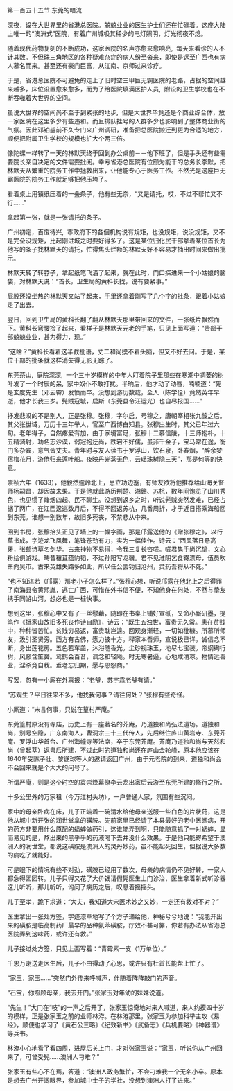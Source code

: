 

第一百五十五节 东莞的暗流

深夜，设在大世界里的省港总医院。兢兢业业的医生护士们还在忙碌着。这座大陆上唯一的“澳洲式”医院，有着广州城极其稀少的电灯照明，灯光彻夜不熄。

随着现代药物复刻的不断成功，这家医院的名声亦愈来愈响亮,  每天来看诊的人不计其数。不但珠三角地区的各种疑难杂症的病人纷至沓来，即使是远至广西也有病人慕名而来。甚至还有豪门巨富，从江南、京师过来诊疗。

于是，省港总医院不可避免的走上了旧时空三甲巨无霸医院的老路，占据的空间越来越多，床位设置愈来愈多，而为了给医院填满医护人员,  附设的卫生学校也在不断吞噬着大世界的空间。

虽说大世界的空间尚不至于到紧张的地步,  但是大世界毕竟还是个商业综合体，放一家医院在这里多少有些违和。而且排队挂号的人群多少也影响到了整体商业街的气氛。因此邓铂鋆前不久专门来广州调研，准备把总医院搬迁到更为合适的地方，顺便把附属卫生学校的规模也扩大个两三倍。

像陀螺一样转了一天的林默天终于回到办公桌前－－他下班了，但是手头还有些需要院长亲自决定的文件需要批阅。幸亏省港总医院有位颇为能干的总务长李默，把林默天从繁重的院务工作中拯救出来，让他能专心于医务工作。不然光是这座巨无霸医院的院务工作就足够把他压垮了。

看着桌上用镇纸压着的一叠条子，他有些无奈，“又是请托，哎，不过不帮忙又不行……”

拿起第一张，就是一张请托的条子。

广州初定，百废待兴,  市政府下的各個机构说有规矩，也没规矩，说没规矩，又不是完全没规矩，比起刚进城之时要好得多了。这是某位归化民干部拿着某位首长为他写的条子找林默天的请托，忙得焦头烂额的林默天好不容易才抽出时间来做出批示。

林默天转了转脖子，拿起纸笔飞洒了起来，就在此时，门口探进来一个小姑娘的脑袋，对林默天说：“首长，卫生局的黄科长找，说有要紧事。”

屁股还没坐热的林默天又站了起来，手里还拿着刚写了几个字的批条，跟着小姑娘走了出去。

翌日，回到卫生局的黄科长翻了翻从林默天那里带回来的文件，一张纸片飘然而下。黄科长弯腰捡了起来，看样子是林默天元老的手笔，只见上面写道：“贵部干部兢兢业业，甚为得力，现。”

“这啥？”黄科长看着这半截批语，丈二和尚摸不着头脑，但又不好去问。于是，某位干部的批条就这样消失得无影无踪了。

东莞茶山,  庭院深深,  一个三十岁模样的中年人盯着院子里那些在寒潮中凋萎的树叶发了一个时辰的呆,  家中奴仆不敢打扰。半晌后，他才动了动唇，喃喃道：“先是玄度先生（邓云霄）发愤而卒。没想到游历数载，全人（陈学佺）竟然英年早逝，他才长我三岁。髡贼寇城，启斯（东莞县令汪运光）也自尽报国……”

抒发悲叹的不是别人，正是张穆。张穆，字尔启，号穆之，唐朝宰相张九龄之后。其父张世域，万历十三年举人，官至广西博白知县。张穆出生时，其父已年过六旬。老年得子，自然疼爱有加，由于家境富足，张穆十二慕信陵，十三师抱朴，十五精骑射，功名志沙漠，弱冠抱迂尚，跌宕不好儒，虽非千金子，宝马常在途，衡门多杂宾，意气皆丈夫。青年时与友人读书于罗浮山，饮石泉，卧春烟，“醉余梦宿梅花月，游倦归来莲叶船。夜映丹光蒸无色，云瑶珠树隐三天”，那是何等的快意。

崇祯六年（1633），他毅然逾岭北上，思立功边塞，有师友欲将他推荐给山海关督师杨嗣昌，却因故未果。于是他就此游历荆楚、湘赣、苏杭，数年间饱览了山川秀色，也见惯了烽烟四起、民不聊生。没想到返乡之时，听说髡贼突然发难，已经占据了两广，在江西逡巡数月后，不得不回返苏杭，几番周折，才于近日搭乘海船回到东莞。谁想一别数年，故旧多死丧，不禁悲从中来。

回到书房，张穆抬头正见了墙上的一幅字画，那是邝露送他的《赠张穆之》，以行草书成，字迹龙飞凤舞，笔锋苍劲有力，实为一幅佳作。诗云：“西风落日悬高牙，张郎诗草名剑华。古来神物不易得，令我三复长咨嗟。嗟君隽手尚沉挚，文心粉绘俱游戏。畴昔穰苴蕴豹韬，不过孙阳写龙骥。君不见淮阴乞食寄漂母，伍员吹箫向吴市。古来英雄失路多如此，所以任公罢钓归沧州，灵药吾将从不死。”

“也不知湛若（邝露）那老小子怎么样了。”张穆心想，听说邝露在他北上之后得罪了南海县令黄熙胤，逃亡广西，可惜在外书信不便，不知他身在何处，不然与挚友携手同游山河，想必也是一桩快事。

想到这里，张穆心中又有了一丝慰藉，随即在书桌上铺好宣纸，又命小厮研墨，提笔作《抵家山故旧多死丧作诗自励》，诗云：“既生五浊世，富贵无久常。患在贫贱中，种种皆苦忙。贫贱穷易返，富贵耽岂遑。回观身渐轻，一切如秕糠。所慕所师友，汲引圣贤旁。西方有古佛，愿力披十方。释家本吾师，宣说极已详。诚信念不断，身出莲花房。五色若车盖，沐浴随香光。尘砂视珠玉，地尽七宝装。帝纲绚行树，风籁含笙簧。鸾鹤会百音，讽念和轻飏。时无寒暑逼，心地咸清凉。物情远善业，淫杀竞自戕。垂老忘归期，愿与恩怨商。”

写罢，忽有一小厮在外禀报：“老爷，苏宇霖老爷有请。”

“苏观生？平日往来不多，他找我何事？请往何处？”张穆有些奇怪。

小厮道：“未言何事，只说在篁村严庵。”

东莞篁村原没有寺庙，历史上有一座著名的芥庵，乃道独和尚弘法道场。道独和尚，别号空隐，广东南海人，曹洞宗三十三代传人，先后继住庐山黄岩寺、东莞芥庵、罗浮山华首台、广州海幢寺等法席，卒于东莞芥庵。芥庵乃道独和尚与天然和尚（曾起莘）返粤后所建，不过此时的道独和尚还在庐山金轮峰，原本他应该在1640年受陈子壮、黎遂球等人的邀请返回广州，由于元老院的到来，道独和尚会不会回来就是个大大的问号了。

所谓严庵，则是这个时空的袁崇焕幕僚李云龙出家后云游至东莞所建的修行之所。

十多公里外的万家租（今万江村头坊），一户普通人家，氛围有些沉闷。

家中的母亲卧病在床，儿子正端着一碗清水给他母亲送服一些白色的片状药，这是他从城中新开张的润世堂拿的磺胺。先前家里已经请了本县最好的老中医瞧病，开的药方非要用什么原配的蟋蟀做药引，这谁能弄到啊，只能随意抓了一对蟋蟀，显而易见的是，熬出来的黑乎乎的药液喝下去并没什么效果。于是他只能寄希望于澳洲人的润世堂，都说这磺胺是澳洲人的灵丹妙药，虽不能起死回生，但据说大多数的病吃了就能好。

可是眼下的情况有些不对劲，磺胺已经用了数次，母亲的病情仍不见好转，一家人都急得团团转。儿子只得又花了大价钱请假髡医生上门诊治，医生拿着新式听诊器这儿听听，那儿听听，询问了病历之后，叹息着摇摇头。

儿子至孝，跪下求道：“大夫，我知道大宋医术妙之又妙，一定还有救对不对？”

医生拿出一张处方签，字迹潦草地写了个方子递给他，神秘兮兮地说：“我能开出来的磺胺是临高制药厂最早的品种氨苯磺胺，疗效不甚可靠，你若有办法从省港总医院弄到这味药，或许还有救。”

儿子接过处方签，只见上面写着：“青霉素一支（1万单位）。”

千恩万谢送走医生后，儿子不由得动了心思，或许只有杜首长能帮上忙了。

“家玉，家玉……”突然门外传来呼喊声，伴随着阵阵敲门的声音。

“石宝，你照顾母亲，我去开门。”张家玉对年幼的妹妹说道。

“先生！”大门在“吱”的一声之后开了，张家玉惊奇地对来人喊道，来人约摸四十岁的模样，正是张家玉之前的业师林洊。在林洊那里，张家玉为参加科举主攻《易经》，顺便也学习了《黄石公三略》《纪效新书》《武备志》《兵机要略》《神器谱》等兵书。

林洊小心地看了看四周，进屋后关上门，才对张家玉说：“家玉，听说你从广州回来了，可曾受髡……澳洲人刁难？”

张家玉有些心不在焉，答道：“澳洲人政务繁忙，不会刁难我一个无名小卒。原本是想去广州开阔眼界，参加城中士子的学社，没想到澳洲人打了进来。”

